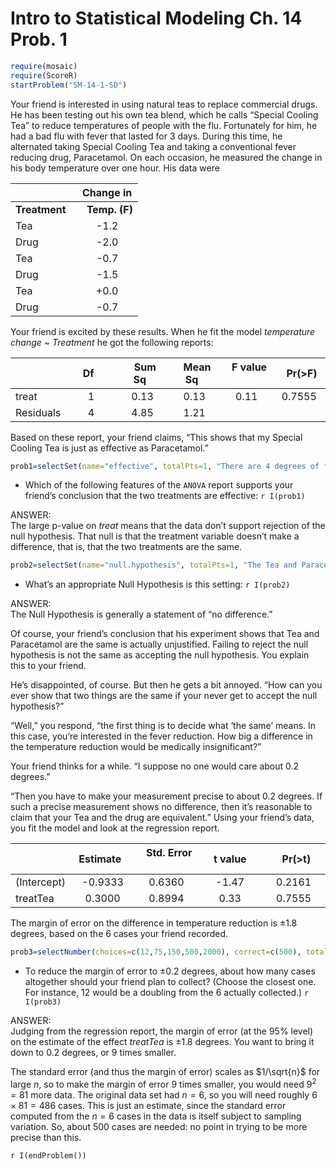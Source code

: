 Intro to Statistical Modeling Ch. 14 Prob. 1
========================================================
```r
require(mosaic)
require(ScoreR)
startProblem("SM-14-1-SD")
```
Your friend is interested in using natural teas to replace commercial drugs. He has been testing out his own tea blend, which he calls "Special Cooling Tea" to reduce temperatures of people with the flu.  Fortunately for him, he had a bad flu with fever that lasted for 3 days.  During this time, he alternated taking Special Cooling Tea and taking a conventional fever reducing drug, Paracetamol.  On each occasion, he measured the change in his body temperature over one hour.  His data were

| | Change in | 
|:---|:---:|
**Treatment** &nbsp; | &nbsp; **Temp. (F)**
Tea | -1.2
Drug | -2.0
Tea | -0.7
Drug | -1.5
Tea | +0.0
Drug | -0.7

Your friend is excited by these results.  When he fit the model *temperature change* ~ *Treatment* he got the following reports:

| | Df &nbsp; | &nbsp; Sum Sq &nbsp; | &nbsp; Mean Sq &nbsp; | &nbsp; F value &nbsp; | &nbsp; Pr(>F) |
|:---|:---:|:---:|:---:|:---:|:---:|
treat | 1 | 0.13 | 0.13 |0.11 | 0.7555
Residuals | 4 | 4.85 | 1.21 | | |

Based on these report, your friend claims, "This shows that my Special Cooling Tea is just as effective as Paracetamol."

```r
prob1=selectSet(name="effective", totalPts=1, "There are 4 degrees of freedom in the residual."=FALSE, "The p-value is very small."=FALSE, "The p-value is not small."=TRUE, "There is no p-value on the residuals."=FALSE)
```
* Which of the following features of the `ANOVA` report supports your friend's conclusion that the two treatments are effective: `r I(prob1)`

<aside>
ANSWER:    
The large p-value on *treat* means that the data don't support rejection of the null hypothesis.  That null is that the treatment variable doesn't make a difference, that is, that the two treatments are the same.
</aside>

```r
prob2=selectSet(name="null.hypothesis", totalPts=1, "The Tea and Paracetamol have the same effect."=TRUE, "The Tea is more effective than Paracetamol."=FALSE, "The Tea is less effective than Paracetamol."=FALSE)
```
* What's an appropriate Null Hypothesis is this setting: `r I(prob2)`

<aside>
ANSWER:    
The Null Hypothesis is generally a statement of "no difference."
</aside>

Of course, your friend's conclusion that his experiment shows that Tea and Paracetamol are the same is actually unjustified. Failing to reject the null hypothesis is not the same as accepting the null hypothesis.  You explain this to your friend.

He's disappointed, of course.  But then he gets a bit annoyed.  "How can you ever show that two things are the same if your never get to accept the null hypothesis?"

"Well," you respond, "the first thing is to decide what 'the same' means.  In this case, you're interested in the fever reduction.  How big a difference in the temperature reduction would be medically insignificant?"  

Your friend thinks for a while.  "I suppose no one would care about 0.2 degrees."

"Then you have to make your measurement precise to about 0.2 degrees.  If such a precise measurement shows no difference, then it's reasonable to claim that your Tea and the drug are equivalent."  Using your friend's data, you fit the model and look at the regression report.

| | Estimate &nbsp; | &nbsp; Std. Error &nbsp; | &nbsp; t value &nbsp; | &nbsp; Pr(>t) 
|:---|:---:|:---:|:---:|:---:|
(Intercept) | -0.9333 | 0.6360 | -1.47 | 0.2161 
treatTea | 0.3000 | 0.8994 | 0.33 | 0.7555


The margin of error on the difference in temperature reduction is $\pm 1.8$ degrees, based on the 6 cases your friend recorded. 

```r
prob3=selectNumber(choices=c(12,75,150,500,2000), correct=c(500), totalPts=1, name="cases")
```
*  To reduce the margin of error to $\pm 0.2$ degrees, about how many cases altogether should your friend plan to collect? (Choose the closest one. For instance, 12 would be a doubling from the 6 actually collected.) `r I(prob3)`

<aside>
ANSWER:    
Judging from the regression report, the margin of error (at the 95% level) on the estimate of the effect *treatTea* is $\pm 1.8$ degrees.  You want to bring it down to 0.2 degrees, or 9 times smaller.

The standard error (and thus the margin of error) scales as $1/\sqrt{n}$ for large $n$, so to make the margin of error 9 times smaller, you would need $9^2 = 81$ more data. The original data set had $n=6$, so you will need roughly $6 \times 81 = 486$ cases. This
is just an estimate, since the standard error computed from the $n=6$ cases in the data is itself subject to sampling variation.  So, about 500 cases are needed: no point in trying to be more precise than this.
</aside>

`r I(endProblem())`